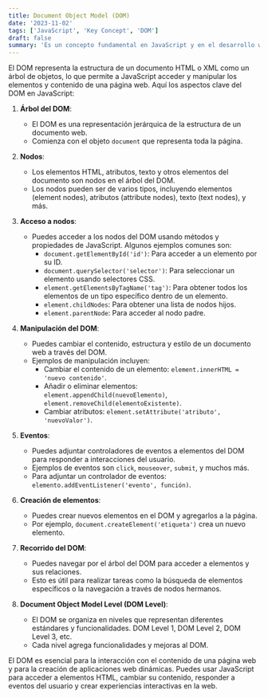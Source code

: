 ```yaml
---
title: Document Object Model (DOM)
date: '2023-11-02'
tags: ['JavaScript', 'Key Concept', 'DOM']
draft: false
summary: 'Es un concepto fundamental en JavaScript y en el desarrollo web en general'
---
```


El DOM representa la estructura de un documento HTML o XML como un árbol de objetos, lo que permite a JavaScript acceder y manipular los elementos y contenido de una página web. Aquí los aspectos clave del DOM en JavaScript:

1. **Árbol del DOM**:
   - El DOM es una representación jerárquica de la estructura de un documento web.
   - Comienza con el objeto `document` que representa toda la página.

2. **Nodos**:
   - Los elementos HTML, atributos, texto y otros elementos del documento son nodos en el árbol del DOM.
   - Los nodos pueden ser de varios tipos, incluyendo elementos (element nodes), atributos (attribute nodes), texto (text nodes), y más.

3. **Acceso a nodos**:
   - Puedes acceder a los nodos del DOM usando métodos y propiedades de JavaScript. Algunos ejemplos comunes son:
     - `document.getElementById('id')`: Para acceder a un elemento por su ID.
     - `document.querySelector('selector')`: Para seleccionar un elemento usando selectores CSS.
     - `element.getElementsByTagName('tag')`: Para obtener todos los elementos de un tipo específico dentro de un elemento.
     - `element.childNodes`: Para obtener una lista de nodos hijos.
     - `element.parentNode`: Para acceder al nodo padre.

4. **Manipulación del DOM**:
   - Puedes cambiar el contenido, estructura y estilo de un documento web a través del DOM.
   - Ejemplos de manipulación incluyen:
     - Cambiar el contenido de un elemento: `element.innerHTML = 'nuevo contenido'`.
     - Añadir o eliminar elementos: `element.appendChild(nuevoElemento)`, `element.removeChild(elementoExistente)`.
     - Cambiar atributos: `element.setAttribute('atributo', 'nuevoValor')`.

5. **Eventos**:
   - Puedes adjuntar controladores de eventos a elementos del DOM para responder a interacciones del usuario.
   - Ejemplos de eventos son `click`, `mouseover`, `submit`, y muchos más.
   - Para adjuntar un controlador de eventos: `elemento.addEventListener('evento', función)`.

6. **Creación de elementos**:
   - Puedes crear nuevos elementos en el DOM y agregarlos a la página.
   - Por ejemplo, `document.createElement('etiqueta')` crea un nuevo elemento.

7. **Recorrido del DOM**:
   - Puedes navegar por el árbol del DOM para acceder a elementos y sus relaciones.
   - Esto es útil para realizar tareas como la búsqueda de elementos específicos o la navegación a través de nodos hermanos.

8. **Document Object Model Level (DOM Level)**:
   - El DOM se organiza en niveles que representan diferentes estándares y funcionalidades. DOM Level 1, DOM Level 2, DOM Level 3, etc.
   - Cada nivel agrega funcionalidades y mejoras al DOM.

El DOM es esencial para la interacción con el contenido de una página web y para la creación de aplicaciones web dinámicas. Puedes usar JavaScript para acceder a elementos HTML, cambiar su contenido, responder a eventos del usuario y crear experiencias interactivas en la web.